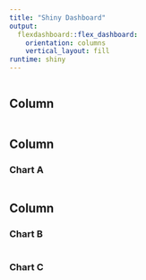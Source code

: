 ```yaml
---
title: "Shiny Dashboard"
output: 
  flexdashboard::flex_dashboard:
    orientation: columns
    vertical_layout: fill
runtime: shiny
---
```


```r

```


Column {.sidebar}
-----------------------------------------------------------------------

```r

```

Column {data-width=650}
-----------------------------------------------------------------------

### Chart A

```r

```

Column {data-width=350}
-----------------------------------------------------------------------

### Chart B

```r

```

### Chart C

```r

```